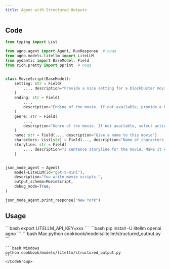```yaml
---
title: Agent with Structured Outputs
---
```


## Code

```python cookbook/models/litellm/structured_output.py
from typing import List

from agno.agent import Agent, RunResponse  # noqa
from agno.models.litellm import LiteLLM
from pydantic import BaseModel, Field
from rich.pretty import pprint  # noqa


class MovieScript(BaseModel):
    setting: str = Field(
        ..., description="Provide a nice setting for a blockbuster movie."
    )
    ending: str = Field(
        ...,
        description="Ending of the movie. If not available, provide a happy ending.",
    )
    genre: str = Field(
        ...,
        description="Genre of the movie. If not available, select action, thriller or romantic comedy.",
    )
    name: str = Field(..., description="Give a name to this movie")
    characters: List[str] = Field(..., description="Name of characters for this movie.")
    storyline: str = Field(
        ..., description="3 sentence storyline for the movie. Make it exciting!"
    )


json_mode_agent = Agent(
    model=LiteLLM(id="gpt-5-mini"),
    description="You write movie scripts.",
    output_schema=MovieScript,
    debug_mode=True,
)

json_mode_agent.print_response("New York")
```

## Usage

<Steps>
  <Snippet file="create-venv-step.mdx" />

  <Step title="Set your API key">
    ```bash
    export LITELLM_API_KEY=xxx
    ```
  </Step>

  <Step title="Install libraries">
    ```bash
    pip install -U litellm openai agno
    ```
  </Step>

  <Step title="Run Agent">
    <CodeGroup>
    ```bash Mac
    python cookbook/models/litellm/structured_output.py
    ```

    ```bash Windows
    python cookbook/models/litellm/structured_output.py
    ```
    </CodeGroup>
  </Step>
</Steps>